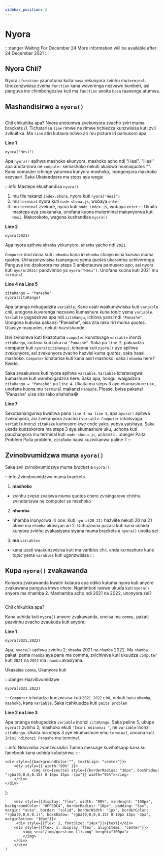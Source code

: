 ```yaml
---
sidebar_position: 2
---
```


# Nyora

:::danger Waiting For December 24
More information will be available after 24 December 2021
:::

## Nyora Chii?
Nyora i `function` yaunotuma kuita `basa` rekunyora zvinhu mu`terminal`. Unozonzwisisa zvema `function` kana waverenga nezvawo kumberi, asi panguva ino chimbongoziva kuti ma `function` anoita `basa` raanenge atumwa.


## Mashandisirwo a `nyora()`


<Image source="/img/nyora1.jpeg"/>

Chii chikuitika apa?
Nyora anotumwa zvekunyora zvacho zviri muma brackets _()_.
Tichatarisa `line` rimwe ne rimwe tichiedza kunzwisisa kuti zvii zvikuitika. Ma `line` atiri kutaura ndiwo ari mu picture iri pamusoro apa

**Line 1**
```
nyora("Hesi")
```
Apa `nyora()` apihwa mashoko ekunyora, mashoko acho ndi "Hesi". "Hesi" apa anotariswa ne `computer` semashoko nekuti akaiswa mumaquotes _""_. Kana computer ichinge yatumwa kunyora mashoko, inongonyora mashoko sezvaari.  Saka Ukateedzera ma steps aya wega: 

:::info Masteps ekushandisa `nyora()`
1. mu file rakanzi `index.shona`, nyora kuti `nyora("Hesi")`
2. mu `terminal` nyora kuti `node shona.js`, wobaya `enter`
3. mu `terminal` zvekare, nyora kuti `node index.js`, wobaya `enter`
:::
Ukaita masteps aya zvakanaka, unofana kuona muterminal makanyorwa kuti `Hesi`. Makorokoto, wagona kushandisa `nyora()`

**Line 2**
```
nyora(2021)
```
Apa nyora apihwa `nhamba` yekunyora. `Nhamba` yacho ndi `2021`.

<Question text='Computer inozvinona sei kuti inhamba? Ko sei usina kuisa ma quotes kuti `nyora("2021")`?' />

`Computer` inozviona kuti i `nhamba` kana iri `nhamba` chaiyo isina kuiswa muma quotes. Uchazonzwisisa tsananguro yema _quotes_ ukaramba uchiverenga. Panguva ino dzokorora ma steps 3 ambotaurwa pamusoro apo, asi nyora kuti `nyora(2021)` panzvimbo ya `nyora("Hesi")`. 
Unofana kuona kuti 2021 mu `terminal`

**Line 4 na Line 5**
```
zitaRangu = "Panashe"
nyora(zitaRangu)
```

Apa tatanga nekugadzira `variable`. Kana usati waakunzwisisa kuti `variable` chii, unogona kuverenga nezvawo kumashure kune _topic_ yema `variable`. `Variable` yagadzirwa apa ndi `zitaRangu`, ichibva yanzi ndi `"Panashe"`. Unogona kubvisa pakanzi "Panashe", oisa zita rako riri muma _quotes_. Usasiye maquotes, nekuti hazvishande.

Izvi zvinoreva kuti tikazotuma `computer` kunotsvaga `variable` inonzi `zitaRangu`, inofana kudzoka na `"Panashe"`. Saka pa `line 5`, pakuudza computer kuti `nyora(zitaRangu)`, ichaona kuti `nyora()` uye apihwa zvekunyora, asi zvekunyora zvacho hazvisi kuma _quotes_, saka haasi mashoko. `Computer` ichatarisa kuti kana asiri mashoko, saka i `nhamba` here? Kwete. 

Saka zvaakureva kuti nyora apihwa `variable`.
`Variable` ichatsvagwa kumashure kuti wamboigadzira here. Saka apa, hongu, waigadzira `zitaRangu = "Panashe"` pa `line 4`. Ukaita ma steps 3 aye ekumashure uku, unofana kuona mu `terminal` makanzi `Panashe`.
Please, bvisa pakanzi "Panashe" uise zita rako ahahaha😂

**Line 7**

Sekutsanangurwa kwaitwa pana `line 4 na line 5`, apa `nyora()` apihwa zvekunyora, asi zvekunyora zvacho i `variable`. `Computer` ichatsvaga `variable` inonzi `zitaRake` kumusoro kwe code yako, yobva yaishaya. Saka ukada kudzokorora ma steps 3 aye akumashure uku, uchona kuti pauchanyora mu terminal kuti `node shona.js`, uchanzi:
:::danger Paita Problem
Paita problem, `zitaRake` haasi kuzivikanwa paline 7
:::

## Zvinobvumidzwa muna `nyora()`
Saka zvii zvinobvumidzwa muma _bracket_ a `nyora()`.

:::info Zvinobvumidzwa muma brackets 
1. **mashoko**
- zvinhu zvese zvaiswa muma quotes chero zvisingareve chinhu zvinotariswa ne computer se mashoko
2. **nhamba**
- nhamba inonyorwa iri _one_. Kuti `nyora(20 21)` hazviite nekuti 20 na 21 atove ma `nhamba` akasiyan ari 2. Uchazoona pazasi kuti kana uchida kunyora zvinhu zvakasiyana siyana muma brackets a `nyora()` unoita sei
3. **ma** `variables`
- kana usati waakunzwisisa kuti ma varibles chii, enda kumashure kune _topic_ yema `varables` kuti ugonzwisisa
:::

## Kupa `nyora()` zvakawanda

<Question text="Ko kana uchida kuti nyora() anyore zvakawanda, unoita sei?"/>

Kunyora zvakawanda kwatiri kutaura apa ndiko kutuma nyora kuti anyore zvakawana panguva imwe chete. 
Ngatimboti iwewe ukuda kuti `nyora()` anyore ma nhamba 2. 
Manhamba acho ndi 2021 na 2022, unonyora sei?

<Image source="/img/nyora3.jpeg"/>

Chii chikuitika apa?

Kana uchida kuti `nyora()` anyore zvakawanda, unoisa ma `comma,` pakati pezvinhu zvacho zvaukuda kuti anyore;

**Line 1**

```
nyora(2021,2022)
```
Apa, `nyora()` apihwa zvinhu 2; `nhamba` 2021 na `nhamba` 2022. Ma `nhamba` pakati pema `nhamba` aya pane ma comma, zvichireva kuti ukuudza `computer` kuti `2021` na `2022` ma `nhamba` akasiyana. 

Ukasaisa `comma`, Ukanyora kuti

:::danger Hazvibvumidzwe
```
nyora(2021 2022)
```
:::
`Computer` ichatadza kunzwisisa kuti `2021 2022` chii, nekuti haisi `nhamba`, `mashoko`, kana `variable`. Saka icahkuudza kuti `paita problem`

**Line 2 na Line 3**

Apa tatanga nekugadzira `variable` inonzi `zitaRangu`. Saka paline 5, ukupa `nyora()` zvinhu 2; mashoko ekuti `"Inini ndinonzi "`, ne `variable` inonzi `zitaRangu`. 
Ukaita ma steps 3 aye ekumashure emu `terminal`, unoona kuti `Inini ndinonzi Panashe` mu terminal. 

:::info Ndovimba zvanzwisisika
Tumira message kuwhatsapp kana ku facebook kana uchida kubatsirwa. 
:::

    <div style={{backgroundColor:"", textAlign: "center"}}>
        <div style={{ width:"90%" }}>
                <img src={source} style={{borderRadius: "10px", boxShadow: "rgba(0,0,0,0.15) 0 10px 15px -3px"}} width="95%"></img> 
        </div>
    </div>
 
);

        <div style={{display: "flex", width: "80%", minHeight: "100px", backgroundColor: "#FFEDC4", borderRadius: "10px", padding: "5px", margin: "auto", border: "solid", borderWidth: "1px", borderColor: "rgba(0,0,0,0.1)", boxShadow: "rgba(0,0,0,0.15) 0 10px 15px -3px", marginBottom: "10px"}}>
         <div style={{flex: 2, fontSize: "14px"}}>{text}</div> 
        <div style={{flex: 1, display:'flex', alignItems: "center"}}>
            <img src="/img/question (1).png" height="100px">
            </img>
        </div>
        </div>
    )
